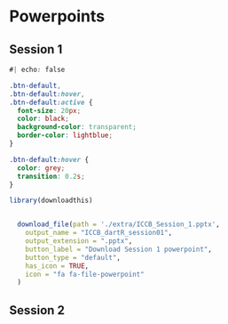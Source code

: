 # Powerpoints {.unnumbered}

## Session 1

::: download_btn
```css
#| echo: false

.btn-default,
.btn-default:hover,
.btn-default:active {
  font-size: 20px;
  color: black;
  background-color: transparent;
  border-color: lightblue;
}

.btn-default:hover {
  color: grey;
  transition: 0.2s;
}

```

```r
library(downloadthis)


  download_file(path = './extra/ICCB_Session_1.pptx',
    output_name = "ICCB_dartR_session01",
    output_extension = ".pptx",
    button_label = "Download Session 1 powerpoint",
    button_type = "default",
    has_icon = TRUE,
    icon = "fa fa-file-powerpoint"
  )

```
:::

## Session 2
